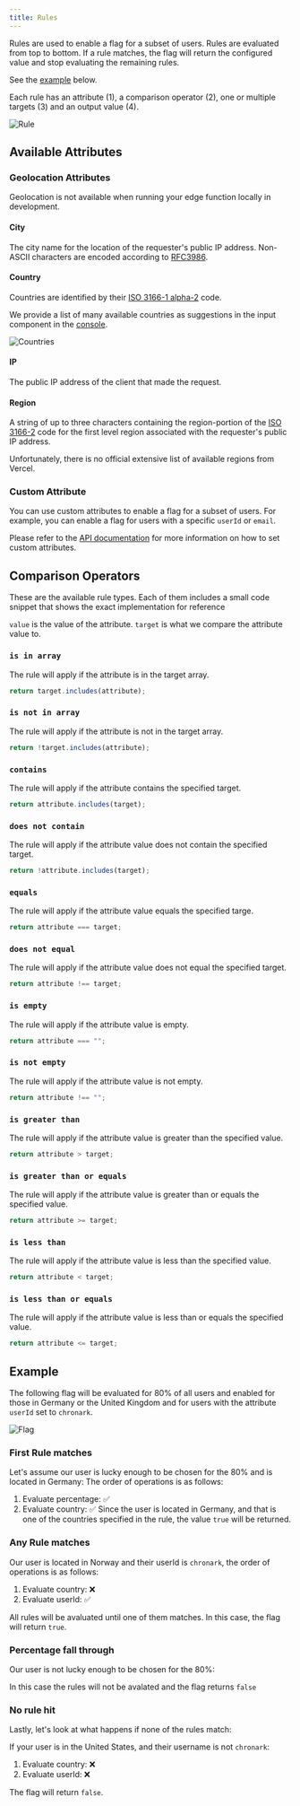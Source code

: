 ```yaml
---
title: Rules
---
```


Rules are used to enable a flag for a subset of users. Rules are evaluated from
top to bottom. If a rule matches, the flag will return the configured value and
stop evaluating the remaining rules.

See the [example](#example) below.

Each rule has an attribute (1), a comparison operator (2), one or multiple
targets (3) and an output value (4).

![Rule](/img/edge-flags/rule.png)

## Available Attributes

### Geolocation Attributes

<Note>
    Geolocation is not available when running your edge function locally in
    development.
</Note>

#### City

The city name for the location of the requester's public IP address. Non-ASCII
characters are encoded according to
[RFC3986](https://www.rfc-editor.org/rfc/rfc3986).

#### Country

Countries are identified by their
[ISO 3166-1 alpha-2](https://en.wikipedia.org/wiki/ISO_3166-1_alpha-2) code.

We provide a list of many available countries as suggestions in the input
component in the [console](https://console.upstash.com/edge-flags).

![Countries](/img/edge-flags/countries.png)

#### IP

The public IP address of the client that made the request.

#### Region

A string of up to three characters containing the region-portion of the
[ISO 3166-2](https://en.wikipedia.org/wiki/ISO_3166-2) code for the first level
region associated with the requester's public IP address.

Unfortunately, there is no official extensive list of available regions from
Vercel.

### Custom Attribute

You can use custom attributes to enable a flag for a subset of users. For
example, you can enable a flag for users with a specific `userId` or `email`.

Please refer to the [API documentation](./react) for more
information on how to set custom attributes.

## Comparison Operators

These are the available rule types. Each of them includes a small code snippet
that shows the exact implementation for reference

`value` is the value of the attribute. `target` is what we compare the attribute
value to.

### `is in array`

The rule will apply if the attribute is in the target array.

```ts
return target.includes(attribute);
```

### `is not in array`

The rule will apply if the attribute is not in the target array.

```ts
return !target.includes(attribute);
```

### `contains`

The rule will apply if the attribute contains the specified target.

```ts
return attribute.includes(target);
```

### `does not contain`

The rule will apply if the attribute value does not contain the specified
target.

```ts
return !attribute.includes(target);
```

### `equals`

The rule will apply if the attribute value equals the specified targe.

```ts
return attribute === target;
```

### `does not equal`

The rule will apply if the attribute value does not equal the specified target.

```ts
return attribute !== target;
```

### `is empty`

The rule will apply if the attribute value is empty.

```ts
return attribute === "";
```

### `is not empty`

The rule will apply if the attribute value is not empty.

```ts
return attribute !== "";
```

### `is greater than`

The rule will apply if the attribute value is greater than the specified value.

```ts
return attribute > target;
```

### `is greater than or equals`

The rule will apply if the attribute value is greater than or equals the
specified value.

```ts
return attribute >= target;
```

### `is less than`

The rule will apply if the attribute value is less than the specified value.

```ts
return attribute < target;
```

### `is less than or equals`

The rule will apply if the attribute value is less than or equals the specified
value.

```ts
return attribute <= target;
```

## Example

The following flag will be evaluated for 80% of all users and enabled for those
in Germany or the United Kingdom and for users with the attribute `userId` set
to `chronark`.

![Flag](/img/edge-flags/flag.png)

### First Rule matches

Let's assume our user is lucky enough to be chosen for the 80% and is located in
Germany: The order of operations is as follows:

1. Evaluate percentage: ✅
2. Evaluate country: ✅ Since the user is located in Germany, and that is one of
   the countries specified in the rule, the value `true` will be returned.

### Any Rule matches

Our user is located in Norway and their userId is `chronark`, the order of
operations is as follows:

1. Evaluate country: ❌
2. Evaluate userId: ✅

All rules will be avaluated until one of them matches. In this case, the flag
will return `true`.

### Percentage fall through

Our user is not lucky enough to be chosen for the 80%:

In this case the rules will not be avalated and the flag returns `false`

### No rule hit

Lastly, let's look at what happens if none of the rules match:

If your user is in the United States, and their username is not `chronark`:

1. Evaluate country: ❌
2. Evaluate userId: ❌

The flag will return `false`.
